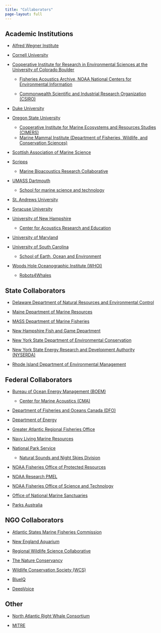 ```yaml
---
title: "Collaborators"
page-layout: full
---
```


## Academic Institutions

* [Alfred Wegner Institute](https://www.awi.de/en/)

* [Cornell University](https://www.cornell.edu/)

* [Cooperative Institute for Research in Environmental Sciences at the University of Colorado Boulder](https://cires.colorado.edu/)

  +  [Fisheries Acoustics Archive, NOAA National Centers for Environmental Information](https://www.ncei.noaa.gov/maps/passive-acoustic-data/)

  + [Commonwealth Scientific and Industrial Research Organization (CSIRO)](https://www.csiro.au/en/)

* [Duke University](https://duke.edu/)

* [Oregon State University](https://oregonstate.edu/)

  +  [Cooperative Institute for Marine Ecosystems and Resources Studies (CIMERS)](https://cimers.oregonstate.edu/)\
  +  [Marine Mammal Institute (Department of Fisheries, Wildlife, and Conservation Sciences)](https://mmi.oregonstate.edu/)

* [Scottish Association of Marine Science](https://www.sams.ac.uk/)

* [Scripps](https://scripps.ucsd.edu/)

  +   [Marine Bioacoustics Research Collaborative](https://mbarc.ucsd.edu/)

* [UMASS Dartmouth](https://www.umassd.edu/)

  +  [School for marine science and technology](https://www.umassd.edu/smast/)

* [St. Andrews University](https://www.st-andrews.ac.uk/)

* [Syracuse University](https://www.syracuse.edu/)

* [University of New Hampshire](https://www.unh.edu/)

  +  [Center for Acoustics Research and Education](https://eos.unh.edu/center-acoustics-research-education)

* [University of Maryland](https://umd.edu/)

* [University of South Carolina](https://sc.edu/)

  +   [School of Earth, Ocean and Environment](https://sc.edu/study/colleges_schools/artsandsciences/earth_ocean_and_environment/our_people/directory/meyer-gutbrod_erin.php)

* [Woods Hole Oceanographic Institute (WHOI)](https://www.whoi.edu/)
  + [Robots4Whales](https://robots4whales.whoi.edu/)

## State Collaborators

* [Delaware Department of Natural Resources and Environmental Control](https://dnrec.delaware.gov/)

* [Maine Department of Marine Resources](https://www.maine.gov/dmr/home)

* [MASS Department of Marine Fisheries](https://www.mass.gov/orgs/division-of-marine-fisheries)

* [New Hampshire Fish and Game Department](https://www.wildlife.nh.gov/)

* [New York State Department of Environmental Conservation](https://dec.ny.gov/)

* [New York State Energy Research and Development Authority (NYSERDA)](https://www.nyserda.ny.gov/)

* [Rhode Island Department of Environmental Management](https://dem.ri.gov/natural-resources-bureau/fish-wildlife)

## Federal Collaborators

* [Bureau of Ocean Energy Management (BOEM)](https://www.boem.gov/)

  +   [Center for Marine Acoustics (CMA)](https://www.boem.gov/center-marine-acoustics)\

* [Department of Fisheries and Oceans Canada (DFO)](https://www.dfo-mpo.gc.ca/index-eng.html)

* [Department of Energy](https://www.energy.gov/)

* [Greater Atlantic Regional Fisheries Office](https://www.fisheries.noaa.gov/about/greater-atlantic-regional-fisheries-office)

* [Navy Living Marine Resources](https://exwc.navfac.navy.mil/Products-and-Services/Environmental-Security/LMR/)

* [National Park Service](https://www.nps.gov/index.htm)

  +  [Natural Sounds and Night Skies Division](https://www.nps.gov/orgs/1050/index.htm)

* [NOAA Fisheries Office of Protected Resources](https://www.fisheries.noaa.gov/about/office-protected-resources)

* [NOAA Research PMEL](https://www.pmel.noaa.gov/)

* [NOAA Fisheries Office of Science and Technology](https://www.fisheries.noaa.gov/about/office-science-and-technology)

* [Office of National Marine Sanctuaries](https://sanctuaries.noaa.gov/)

* [Parks Australia](https://parksaustralia.gov.au/)

## NGO Collaborators

* [Atlantic States Marine Fisheries Commission](https://www.asmfc.org/)

* [New England Aquarium](https://www.neaq.org/)

* [Regional Wildlife Science Collaborative](https://rwsc.org/)

* [The Nature Conservancy](https://www.nature.org/en-us/)

* [Wildlife Conservation Society (WCS)](https://www.wcs.org/)

* [BlueIQ](https://blueiq.us/)

* [DeepVoice](https://www.deepvoicefoundation.com/)

## Other

* [North Atlantic Right Whale Consortium](https://www.narwc.org/)

* [MITRE](https://www.mitre.org/)
